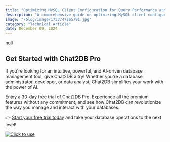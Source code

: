 ```yaml
---
title: "Optimizing MySQL Client Configuration for Query Performance and Connection Pooling"
description: "A comprehensive guide on optimizing MySQL client configuration to enhance query performance and implement efficient connection pooling."
image: "/blog/image/1733747265791.jpg"
category: "Technical Article"
date: December 09, 2024
---
```


null

## Get Started with Chat2DB Pro

If you're looking for an intuitive, powerful, and AI-driven database management tool, give Chat2DB a try! Whether you're a database administrator, developer, or data analyst, Chat2DB simplifies your work with the power of AI.

Enjoy a 30-day free trial of Chat2DB Pro. Experience all the premium features without any commitment, and see how Chat2DB can revolutionize the way you manage and interact with your databases.

👉 [Start your free trial today](https://chat2db.ai/pricing) and take your database operations to the next level!


[![Click to use](/image/blog/bg/chat2db.jpg)](https://chat2db.ai/)
